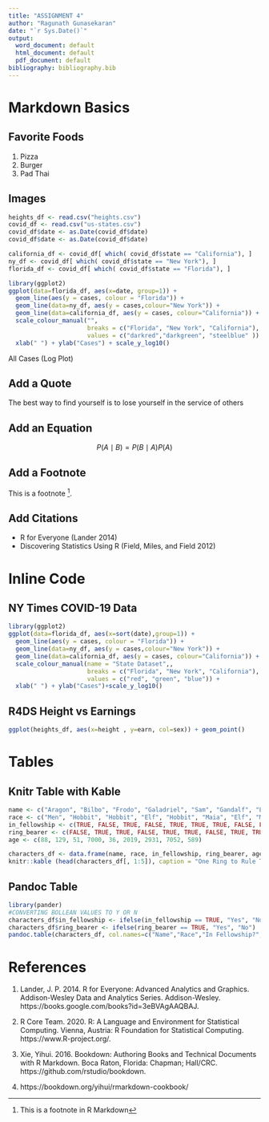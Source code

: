 ```yaml
--- 
title: "ASSIGNMENT 4"
author: "Ragunath Gunasekaran"
date: "`r Sys.Date()`"
output:
  word_document: default
  html_document: default
  pdf_document: default
bibliography: bibliography.bib
---
```


# Markdown Basics

## Favorite Foods
1. Pizza
2. Burger
3. Pad Thai

\newpage
## Images


```r
heights_df <- read.csv("heights.csv") 
covid_df <- read.csv("us-states.csv")
covid_df$date <- as.Date(covid_df$date)
covid_df$date <- as.Date(covid_df$date)

california_df <- covid_df[ which( covid_df$state == "California"), ]
ny_df <- covid_df[ which( covid_df$state == "New York"), ]
florida_df <- covid_df[ which( covid_df$state == "Florida"), ]
```

```r
library(ggplot2)
ggplot(data=florida_df, aes(x=date, group=1)) +
  geom_line(aes(y = cases, colour = "Florida")) +
  geom_line(data=ny_df, aes(y = cases,colour="New York")) +
  geom_line(data=california_df, aes(y = cases, colour="California")) +
  scale_colour_manual("",
                      breaks = c("Florida", "New York", "California"),
                      values = c("darkred","darkgreen", "steelblue" )) +
  xlab(" ") + ylab("Cases") + scale_y_log10()


```

All Cases (Log Plot)

## Add a Quote
The best way to find yourself is to lose yourself in the service of others

## Add an Equation

$$P(A \mid B)= { P(B \mid A) P(A)}$$ 

## Add a Footnote

This is a footnote [^1].

[^1]: This is a footnote in R Markdown


## Add Citations

* R for Everyone (Lander 2014)
* Discovering Statistics Using R (Field, Miles, and Field 2012)

# Inline Code


## NY Times COVID-19 Data
\newline

```r
library(ggplot2)
ggplot(data=florida_df, aes(x=sort(date),group=1)) +
  geom_line(aes(y = cases, colour = "Florida")) +
  geom_line(data=ny_df, aes(y = cases,colour="New York")) +
  geom_line(data=california_df, aes(y = cases, colour="California")) +
  scale_colour_manual(name = "State Dataset",,
                      breaks = c("Florida", "New York", "California"),
                      values = c("red", "green", "blue")) +
  xlab(" ") + ylab("Cases")+scale_y_log10()


```

## R4DS Height vs Earnings
\newline

```r
ggplot(heights_df, aes(x=height , y=earn, col=sex)) + geom_point()
```

# Tables

## Knitr Table with Kable

```r
name <- c("Aragon", "Bilbo", "Frodo", "Galadriel", "Sam", "Gandalf", "Legolas", "Sauron", "Gollum")
race <- c("Men", "Hobbit", "Hobbit", "Elf", "Hobbit", "Maia", "Elf", "Maia", "Hobbit")
in_fellowship <- c(TRUE, FALSE, TRUE, FALSE, TRUE, TRUE, TRUE, FALSE, FALSE)
ring_bearer <- c(FALSE, TRUE, TRUE, FALSE, TRUE, TRUE, FALSE, TRUE, TRUE)
age <- c(88, 129, 51, 7000, 36, 2019, 2931, 7052, 589)

characters_df <- data.frame(name, race, in_fellowship, ring_bearer, age)
knitr::kable (head(characters_df[, 1:5]), caption = "One Ring to Rule Them All")
```

\newpage
## Pandoc Table
```r
library(pander)
#CONVERTING BOLLEAN VALUES TO Y OR N
characters_df$in_fellowship <- ifelse(in_fellowship == TRUE, "Yes", "No")
characters_df$ring_bearer <- ifelse(ring_bearer == TRUE, "Yes", "No")
pandoc.table(characters_df, col.names=c("Name","Race","In Fellowship?","Is Ring Bearer?","age"), style = 'grid')

```



# References
1.  Lander, J. P. 2014. R for Everyone: Advanced Analytics and Graphics. Addison-Wesley Data and Analytics Series. Addison-Wesley. https://books.google.com/books?id=3eBVAgAAQBAJ.

2.  R Core Team. 2020. R: A Language and Environment for Statistical Computing. Vienna, Austria: R Foundation for Statistical Computing. https://www.R-project.org/.

3.  Xie, Yihui. 2016. Bookdown: Authoring Books and Technical Documents with R Markdown. Boca Raton, Florida: Chapman; Hall/CRC. https://github.com/rstudio/bookdown.

4.  https://bookdown.org/yihui/rmarkdown-cookbook/


